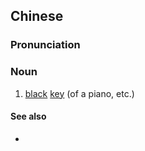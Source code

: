 {{also|黒鍵|黑键}}
==Chinese==
{{zh-forms|s=黑键}}

===Pronunciation===
{{zh-pron
|m=hēijiàn
|c=hak1 gin6,haak1 gin6
|cat=n
}}

===Noun===
{{zh-noun}}

# [[black]] [[key]] (of a piano, etc.)

====See also====
* {{zh-l|白鍵}}